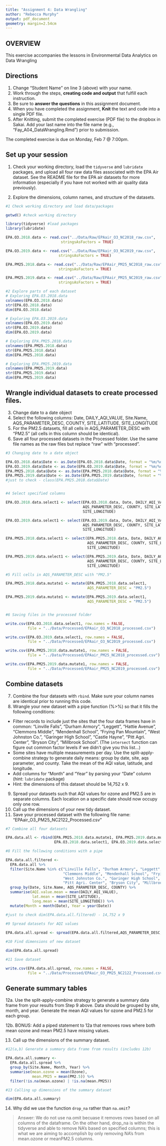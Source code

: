 ```yaml
---
title: "Assignment 4: Data Wrangling"
author: "Rebecca Murphy"
output: pdf_document
geometry: margin=2.54cm
---
```


## OVERVIEW

This exercise accompanies the lessons in Environmental Data Analytics on Data Wrangling 

## Directions
1. Change "Student Name" on line 3 (above) with your name.
2. Work through the steps, **creating code and output** that fulfill each instruction.
3. Be sure to **answer the questions** in this assignment document.
4. When you have completed the assignment, **Knit** the text and code into a single PDF file.
5. After Knitting, submit the completed exercise (PDF file) to the dropbox in Sakai. Add your last name into the file name (e.g., "Fay_A04_DataWrangling.Rmd") prior to submission.

The completed exercise is due on Monday, Feb 7 @ 7:00pm.

## Set up your session 
1. Check your working directory, load the `tidyverse` and `lubridate` packages, and upload all four raw data files associated with the EPA Air dataset. See the README file for the EPA air datasets for more information (especially if you have not worked with air quality data previously). 

2. Explore the dimensions, column names, and structure of the datasets. 

```r
#1 Check working directory and load data/packages

getwd() #check working directory

library(tidyverse) #load packages
library(lubridate)

EPA.O3.2018.data <- read.csv("../Data/Raw/EPAair_O3_NC2018_raw.csv", 
                         stringsAsFactors = TRUE)

EPA.O3.2019.data <- read.csv("../Data/Raw/EPAair_O3_NC2019_raw.csv", 
                        stringsAsFactors = TRUE)

EPA.PM25.2018.data <- read.csv("../Data/Raw/EPAair_PM25_NC2018_raw.csv", 
                        stringsAsFactors = TRUE)

EPA.PM25.2019.data <- read.csv("../Data/Raw/EPAair_PM25_NC2019_raw.csv", 
                        stringsAsFactors = TRUE)

#2 Explore parts of each dataset
# Exploring EPA.O3.2018.data
colnames(EPA.O3.2018.data)
str(EPA.O3.2018.data)
dim(EPA.O3.2018.data)

# Exploring EPA.O3.2019.data
colnames(EPA.O3.2019.data)
str(EPA.O3.2019.data)
dim(EPA.O3.2019.data)

# Exploring EPA.PM25.2018.data
colnames(EPA.PM25.2018.data)
str(EPA.PM25.2018.data)
dim(EPA.PM25.2018.data)

# Exploring EPA.PM25.2019.data
colnames(EPA.PM25.2019.data)
str(EPA.PM25.2019.data)
dim(EPA.PM25.2019.data)

```

## Wrangle individual datasets to create processed files.
3. Change date to a date object
4. Select the following columns: Date, DAILY_AQI_VALUE, Site.Name, AQS_PARAMETER_DESC, COUNTY, SITE_LATITUDE, SITE_LONGITUDE
5. For the PM2.5 datasets, fill all cells in AQS_PARAMETER_DESC with "PM2.5" (all cells in this column should be identical).
6. Save all four processed datasets in the Processed folder. Use the same file names as the raw files but replace "raw" with "processed".

```r
#3 Changing date to a date object 

EPA.O3.2018.data$Date <- as.Date(EPA.O3.2018.data$Date, format = "%m/%d/%Y")
EPA.O3.2019.data$Date <- as.Date(EPA.O3.2019.data$Date, format = "%m/%d/%Y")
EPA.PM25.2018.data$Date <- as.Date(EPA.PM25.2018.data$Date, format = "%m/%d/%Y")
EPA.PM25.2019.data$Date <- as.Date(EPA.PM25.2019.data$Date, format = "%m/%d/%Y")
#just to check - class(EPA.PM25.2018.data$Date)


#4 Select specified columns

EPA.O3.2018.data.select1 <- select(EPA.O3.2018.data, Date, DAILY_AQI_VALUE, Site.Name, 
                                   AQS_PARAMETER_DESC, COUNTY, SITE_LATITUDE, 
                                   SITE_LONGITUDE)

EPA.O3.2019.data.select1 <- select(EPA.O3.2019.data, Date, DAILY_AQI_VALUE, Site.Name, 
                                   AQS_PARAMETER_DESC, COUNTY, SITE_LATITUDE, 
                                   SITE_LONGITUDE)

EPA.PM25.2018.data.select1 <- select(EPA.PM25.2018.data, Date, DAILY_AQI_VALUE, Site.Name, 
                                     AQS_PARAMETER_DESC, COUNTY, SITE_LATITUDE,
                                     SITE_LONGITUDE)

EPA.PM25.2019.data.select1 <- select(EPA.PM25.2019.data, Date, DAILY_AQI_VALUE, Site.Name, 
                                     AQS_PARAMETER_DESC, COUNTY, SITE_LATITUDE,
                                     SITE_LONGITUDE) 

#5 Fill cells in AQS_PARAMETER_DESC with "PM2.5"

EPA.PM25.2018.data.mutate1 <- mutate(EPA.PM25.2018.data.select1, 
                                     AQS_PARAMETER_DESC = "PM2.5")

EPA.PM25.2019.data.mutate1 <- mutate(EPA.PM25.2019.data.select1, 
                                     AQS_PARAMETER_DESC = "PM2.5")


#6 Saving files in the processed folder

write.csv(EPA.O3.2018.data.select1, row.names = FALSE, 
          file = "../Data/Processed/EPAair_O3_NC2018_processed.csv")

write.csv(EPA.O3.2019.data.select1, row.names = FALSE, 
          file = "../Data/Processed/EPAair_O3_NC2019_processed.csv")

write.csv(EPA.PM25.2018.data.mutate1, row.names = FALSE, 
          file = "../Data/Processed/EPAair_PM25_NC2018_processed.csv")

write.csv(EPA.PM25.2019.data.mutate1, row.names = FALSE, 
          file = "../Data/Processed/EPAair_PM25_NC2019_processed.csv")

```


## Combine datasets
7. Combine the four datasets with `rbind`. Make sure your column names are identical prior to running this code. 
8. Wrangle your new dataset with a pipe function (%>%) so that it fills the following conditions: 

* Filter records to include just the sites that the four data frames have in common: "Linville Falls", "Durham Armory", "Leggett", "Hattie Avenue", "Clemmons Middle", "Mendenhall School", "Frying Pan Mountain", "West Johnston Co.", "Garinger High School", "Castle Hayne", "Pitt Agri. Center", "Bryson City", "Millbrook School". (The `intersect` function can figure out common factor levels if we didn't give you this list...)
* Some sites have multiple measurements per day. Use the split-apply-combine strategy to generate daily means: group by date, site, aqs parameter, and county. Take the mean of the AQI value, latitude, and longitude.
* Add columns for "Month" and "Year" by parsing your "Date" column (hint: `lubridate` package)
* Hint: the dimensions of this dataset should be 14,752 x 9.

9. Spread your datasets such that AQI values for ozone and PM2.5 are in separate columns. Each location on a specific date should now occupy only one row.
10. Call up the dimensions of your new tidy dataset.
11. Save your processed dataset with the following file name: "EPAair_O3_PM25_NC2122_Processed.csv"

```r
#7 Combine all four datasets

EPA.data.all <- rbind(EPA.PM25.2018.data.mutate1, EPA.PM25.2019.data.mutate1,
                      EPA.O3.2018.data.select1, EPA.O3.2019.data.select1)

#8 Fill the following conditions with a pipe

EPA.data.all.filtered <- 
  EPA.data.all %>%
  filter(Site.Name %in% c("Linville Falls", "Durham Armory", "Leggett", "Hattie Avenue", 
                          "Clemmons Middle", "Mendenhall School", "Frying Pan Mountain", 
                          "West Johnston Co.", "Garinger High School", "Castle Hayne", 
                          "Pitt Agri. Center", "Bryson City", "Millbrook School")) %>%
  group_by(Date, Site.Name, AQS_PARAMETER_DESC, COUNTY) %>%
  summarise(AQI.value.mean = mean(DAILY_AQI_VALUE),
            lat.mean = mean(SITE_LATITUDE),
            long.mean = mean(SITE_LONGITUDE)) %>%
  mutate(Month = month(Date), Year = year(Date))

#just to check dim(EPA.data.all.filtered) - 14,752 x 9
  
#9 Spread datasets for AQI values

EPA.data.all.spread <- spread(EPA.data.all.filtered,AQS_PARAMETER_DESC, AQI.value.mean)

#10 Find dimensions of new dataset

dim(EPA.data.all.spread)

#11 Save dataset

write.csv(EPA.data.all.spread, row.names = FALSE, 
          file = "../Data/Processed/EPAair_O3_PM25_NC2122_Processed.csv")

```


## Generate summary tables
12a. Use the split-apply-combine strategy to generate a summary data frame from your results from Step 9 above. Data should be grouped by site, month, and year. Generate the mean AQI values for ozone and PM2.5 for each group. 

12b. BONUS: Add a piped statement to 12a that removes rows where both mean ozone and mean PM2.5 have missing values. 

13. Call up the dimensions of the summary dataset.


```r
#12(a,b) Generate a summary data frame from results (includes 12b)

EPA.data.all.summary <- 
  EPA.data.all.spread %>%
  group_by(Site.Name, Month, Year) %>%
  summarise(mean.ozone = mean(Ozone),
            mean.PM25 = mean(PM2.5)) %>%
  filter(!is.na(mean.ozone) | !is.na(mean.PM25)) 

#13 Calling up dimensions of the summary dataset

dim(EPA.data.all.summary) 

```

14. Why did we use the function `drop_na` rather than `na.omit`?

> Answer: We do not use na.omit becuase it removes rows based on all columns of the dataframe. On the other hand, drop_na is within the tidyverse and able to remove NA's based on specified columns; this is what we are aiming to accomplish by only removing NA's from mean.ozone or meanPM2.5 columns. 
